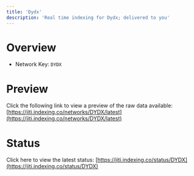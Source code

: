 ```yaml
---
title: 'Dydx'
description: 'Real time indexing for Dydx; delivered to you'
---
```


# Overview
- Network Key: `DYDX`

# Preview
Click the following link to view a preview of the raw data available: [https://jiti.indexing.co/networks/DYDX/latest](https://jiti.indexing.co/networks/DYDX/latest)

# Status
Click here to view the latest status: [https://jiti.indexing.co/status/DYDX](https://jiti.indexing.co/status/DYDX)
